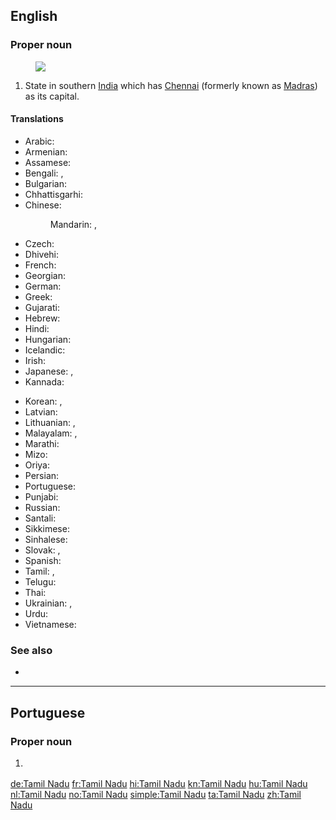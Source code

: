==English==
{{wikipedia}}

===Proper noun===
{{en-proper noun|head=[[Tamil]] Nadu}}
[[Image:Tamil Nadu in India (disputed hatched).svg|thumb|]]
# State in southern [[India]] which has [[Chennai]] (formerly known as [[Madras]]) as its capital.

====Translations====
{{trans-top|state in southern India}}
* Arabic: {{t|ar|تاميل نادو|m|tr=tamīl nadū}}
* Armenian: {{t|hy|Թամիլնադ}}
* Assamese: {{t-needed|as}}
* Bengali: {{t|bn|তামিলনাড়ু|sc=Beng|tr=tāmilanāṛu}}, {{t|bn|তামিল নাড়ু|sc=Beng|tr=tāmil nāṛu}}
* Bulgarian: {{t|bg|Тамил Наду|sc=Cyrl}}
* Chhattisgarhi: {{t-needed|hne}}
* Chinese:
*: Mandarin: {{t+|cmn|泰米爾納德邦|sc=Hani}}, {{t|cmn|泰米尔纳德邦|tr=Tàimǐ'ěr-Nàdé-bāng|sc=Hani}}
* Czech: {{t|cs|Tamilnádu}}
* Dhivehi: {{t|dv|ޓެމިލް ނާޑޫ|sc=Thaa|tr=ṭemil nāḍū}}
* French: {{t+|fr|Tamil Nadu|m}}
* Georgian: {{t|ka|ტამილნადუ}}
* German: {{t+|de|Tamil Nadu|n}}
* Greek: {{t+|el|Ταμίλ Ναντού}}
* Gujarati: {{t|gu|તમિલનાડુ|sc=Gujr|tr=tamilnāḍu}}
* Hebrew: {{t|he|טאמיל נאדו}}
* Hindi: {{t|hi|तमिल नाडु|tr=tamil nāḍu}}
* Hungarian: {{t+|hu|Tamilnádu}}
* Icelandic: {{t-needed|is}}
* Irish: {{t|ga|Tamil Nadu|m}}
* Japanese: {{t|ja|タミル・ナードゥ州|tr=Tamiru-Nādu-shū}}, {{t|ja|タミル・ナードゥ|tr=Tamiru-Nādu}}
* Kannada: {{t|kn|ತಮಿಳ್ ನಾಡು|sc=Knda|tr=tamiḷ nāḍu}}
{{trans-mid}}
* Korean: {{t|ko|타밀나두 주|tr=Tamilnadu ju|sc=Hang}}, {{t|ko|타밀나두|tr=Tamilnadu|sc=Hang}}
* Latvian: {{t|lv|Tamilnāda}}
* Lithuanian: {{t|lt|Tamilnadas}}, {{t|lt|Tamil Nadu}}
* Malayalam: {{t|ml|തമിഴ് നാഡു|sc=Mlym|tr=tamiḻ nāḍu}}, {{t|ml|തമിഴ്‌നാട്|sc=Mlym|tr=tamiḻ‌nāṭ}}
* Marathi: {{t|mr|तमिळनाडू|sc=Deva|tr=tamiḷnāḍū}}
* Mizo: {{t-needed|lus}}
* Oriya: {{t|or|ତାମିଲନାଡୁ|sc=Orya|tr=tāmilnāḍu}}
* Persian: {{t|fa|تامیل نادو}}
* Portuguese: {{t|pt|Tamil Nadu|m}}
* Punjabi: {{t|pa|ਤਾਮਿਲ ਨਾਡੂ|sc=Guru|tr=tāmil nāḍū}}
* Russian: {{t|ru|Тамил Наду|m|tr=Tamíl Nádu}}
* Santali: {{t-needed|sat}}
* Sikkimese: {{t-needed|sip}}
* Sinhalese: {{t-needed|si}}
* Slovak: {{t|sk|Tamilnádu}}, {{t|sk|Tamilnád}}
* Spanish: {{t|es|Tamil Nadu|m}}
* Tamil: {{t+|ta|தமிழ்நாடு|tr=tamilnādu}}, {{t|ta|தமிழ் நாடு|tr=tamil nādu}}
* Telugu: {{t+|te|తమిళనాడు|tr=tamiḷanāḍu}}
* Thai: {{t|th|รัฐทมิฬนาฑู|tr=rát támin-naatoo}}
* Ukrainian: {{t|uk|Тамілнаду|sc=Cyrl}}, {{t|uk|Таміл-Наду|sc=Cyrl}}
* Urdu: {{t|ur|تامل ناڈو|tr=tamil nāḍu}}
* Vietnamese: {{t|vi|Tamil Nadu}}
{{trans-bottom}}

===See also===
* {{list:states of India/en}}

----

==Portuguese==

===Proper noun===
{{pt-proper noun|m}}

# {{l|en|Tamil Nadu}} {{gloss|state in southern India}}

[[de:Tamil Nadu]]
[[fr:Tamil Nadu]]
[[hi:Tamil Nadu]]
[[kn:Tamil Nadu]]
[[hu:Tamil Nadu]]
[[nl:Tamil Nadu]]
[[no:Tamil Nadu]]
[[simple:Tamil Nadu]]
[[ta:Tamil Nadu]]
[[zh:Tamil Nadu]]